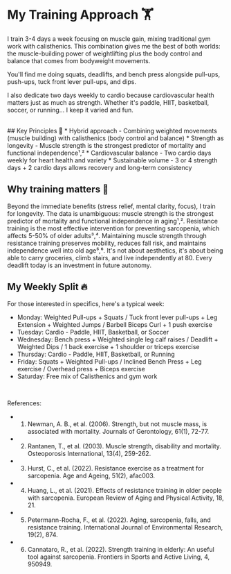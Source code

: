 # My Training Approach 🏋️

I train 3-4 days a week focusing on muscle gain, mixing traditional gym work with calisthenics. This combination gives me the best of both worlds: the muscle-building power of weightlifting plus the body control and balance that comes from bodyweight movements.

You'll find me doing squats, deadlifts, and bench press alongside pull-ups, push-ups, tuck front lever pull-ups, and dips.

I also dedicate two days weekly to cardio because cardiovascular health matters just as much as strength. Whether it's paddle, HIIT, basketball, soccer, or running... I keep it varied and fun.

<br />
## Key Principles 🔑
* Hybrid approach - Combining weighted movements (muscle building) with calisthenics (body control and balance)
* Strength as longevity - Muscle strength is the strongest predictor of mortality and functional independence¹,²
* Cardiovascular balance - Two cardio days weekly for heart health and variety
* Sustainable volume - 3 or 4 strength days + 2 cardio days allows recovery and long-term consistency
<br />

## Why training matters 💪

Beyond the immediate benefits (stress relief, mental clarity, focus), I train
for longevity. The data is unambiguous: muscle strength is the strongest predictor
of mortality and functional independence in aging¹,². Resistance training is the
most effective intervention for preventing sarcopenia, which affects 5-50% of
older adults³,⁴. Maintaining muscle strength through resistance training preserves mobility, reduces fall risk, and maintains independence well into old age⁵,⁶.
It's not about aesthetics, it's about being able to carry groceries, climb
stairs, and live independently at 80. Every deadlift today is an investment
in future autonomy.
<br />

## My Weekly Split 🔥

For those interested in specifics, here's a typical week:

- Monday: Weighted Pull-ups + Squats / Tuck front lever pull-ups + Leg Extension + Weighted Jumps / Barbell Biceps Curl + 1 push exercise
- Tuesday: Cardio - Paddle, HIIT, Basketball, or Soccer
- Wednesday: Bench press + Weighted single leg calf raises / Deadlift + Weighted Dips / 1 back exercise + 1 shoulder or triceps exercise
- Thursday: Cardio - Paddle, HIIT, Basketball, or Running
- Friday: Squats + Weighted Pull-ups / Inclined Bench Press + Leg exercise / Overhead press + Biceps exercise
- Saturday: Free mix of Calisthenics and gym work
<br />

References:

- 1. Newman, A. B., et al. (2006). Strength, but not muscle mass, is associated with mortality. Journals of Gerontology, 61(1), 72-77.
- 2. Rantanen, T., et al. (2003). Muscle strength, disability and mortality. Osteoporosis International, 13(4), 259-262.
- 3. Hurst, C., et al. (2022). Resistance exercise as a treatment for sarcopenia. Age and Ageing, 51(2), afac003.
- 4. Huang, L., et al. (2021). Effects of resistance training in older people with sarcopenia. European Review of Aging and Physical Activity, 18, 21.
- 5. Petermann-Rocha, F., et al. (2022). Aging, sarcopenia, falls, and resistance training. International Journal of Environmental Research, 19(2), 874.
- 6. Cannataro, R., et al. (2022). Strength training in elderly: An useful tool against sarcopenia. Frontiers in Sports and Active Living, 4, 950949.
